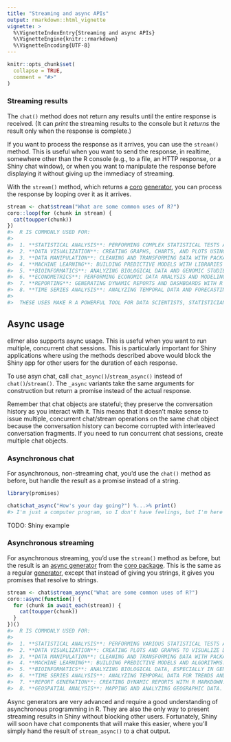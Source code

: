 ```yaml
---
title: "Streaming and async APIs"
output: rmarkdown::html_vignette
vignette: >
  %\VignetteIndexEntry{Streaming and async APIs}
  %\VignetteEngine{knitr::rmarkdown}
  %\VignetteEncoding{UTF-8}
---
```


```r
knitr::opts_chunk$set(
  collapse = TRUE,
  comment = "#>"
)
```


### Streaming results

The `chat()` method does not return any results until the entire response is received. (It can _print_ the streaming results to the console but it _returns_ the result only when the response is complete.)

If you want to process the response as it arrives, you can use the `stream()` method. This is useful when you want to send the response, in realtime, somewhere other than the R console (e.g., to a file, an HTTP response, or a Shiny chat window), or when you want to manipulate the response before displaying it without giving up the immediacy of streaming.

With the `stream()` method, which returns a [coro](https://coro.r-lib.org/) [generator](https://coro.r-lib.org/articles/generator.html), you can process the response by looping over it as it arrives.

```r
stream <- chat$stream("What are some common uses of R?")
coro::loop(for (chunk in stream) {
  cat(toupper(chunk))
})
#>  R IS COMMONLY USED FOR:
#>
#>  1. **STATISTICAL ANALYSIS**: PERFORMING COMPLEX STATISTICAL TESTS AND ANALYSES.
#>  2. **DATA VISUALIZATION**: CREATING GRAPHS, CHARTS, AND PLOTS USING PACKAGES LIKE  GGPLOT2.
#>  3. **DATA MANIPULATION**: CLEANING AND TRANSFORMING DATA WITH PACKAGES LIKE DPLYR AND TIDYR.
#>  4. **MACHINE LEARNING**: BUILDING PREDICTIVE MODELS WITH LIBRARIES LIKE CARET AND #>  RANDOMFOREST.
#>  5. **BIOINFORMATICS**: ANALYZING BIOLOGICAL DATA AND GENOMIC STUDIES.
#>  6. **ECONOMETRICS**: PERFORMING ECONOMIC DATA ANALYSIS AND MODELING.
#>  7. **REPORTING**: GENERATING DYNAMIC REPORTS AND DASHBOARDS WITH R MARKDOWN.
#>  8. **TIME SERIES ANALYSIS**: ANALYZING TEMPORAL DATA AND FORECASTING.
#>
#>  THESE USES MAKE R A POWERFUL TOOL FOR DATA SCIENTISTS, STATISTICIANS, AND RESEARCHERS.
```

## Async usage

ellmer also supports async usage. This is useful when you want to run multiple, concurrent chat sessions. This is particularly important for Shiny applications where using the methods described above would block the Shiny app for other users for the duration of each response.

To use asyn chat, call `chat_async()`/`stream_async()` instead of `chat()`/`stream()`. The `_async` variants take the same arguments for construction but return a promise instead of the actual response.

Remember that chat objects are stateful; they preserve the conversation history as you interact with it. This means that it doesn't make sense to issue multiple, concurrent chat/stream operations on the same chat object because the conversation history can become corrupted with interleaved conversation fragments. If you need to run concurrent chat sessions, create multiple chat objects.

### Asynchronous chat

For asynchronous, non-streaming chat, you'd use the `chat()` method as before, but handle the result as a promise instead of a string.

```r
library(promises)

chat$chat_async("How's your day going?") %...>% print()
#> I'm just a computer program, so I don't have feelings, but I'm here to help you with any questions you have.
```

TODO: Shiny example

### Asynchronous streaming

For asynchronous streaming, you'd use the `stream()` method as before, but the result is an [async generator](https://coro.r-lib.org/reference/async_generator.html) from the [coro package](https://coro.r-lib.org/). This is the same as a regular [generator](https://coro.r-lib.org/articles/generator.html), except that instead of giving you strings, it gives you promises that resolve to strings.

```r
stream <- chat$stream_async("What are some common uses of R?")
coro::async(function() {
  for (chunk in await_each(stream)) {
    cat(toupper(chunk))
  }
})()
#>  R IS COMMONLY USED FOR:
#>
#>  1. **STATISTICAL ANALYSIS**: PERFORMING VARIOUS STATISTICAL TESTS AND MODELS.
#>  2. **DATA VISUALIZATION**: CREATING PLOTS AND GRAPHS TO VISUALIZE DATA.
#>  3. **DATA MANIPULATION**: CLEANING AND TRANSFORMING DATA WITH PACKAGES LIKE DPLYR.
#>  4. **MACHINE LEARNING**: BUILDING PREDICTIVE MODELS AND ALGORITHMS.
#>  5. **BIOINFORMATICS**: ANALYZING BIOLOGICAL DATA, ESPECIALLY IN GENOMICS.
#>  6. **TIME SERIES ANALYSIS**: ANALYZING TEMPORAL DATA FOR TRENDS AND FORECASTS.
#>  7. **REPORT GENERATION**: CREATING DYNAMIC REPORTS WITH R MARKDOWN.
#>  8. **GEOSPATIAL ANALYSIS**: MAPPING AND ANALYZING GEOGRAPHIC DATA.
```

Async generators are very advanced and require a good understanding of asynchronous programming in R. They are also the only way to present streaming results in Shiny without blocking other users. Fortunately, Shiny will soon have chat components that will make this easier, where you'll simply hand the result of `stream_async()` to a chat output.
